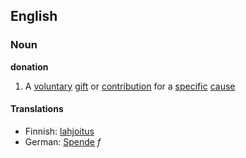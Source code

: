 == English ==
=== Noun ===
'''donation'''

# A [[voluntary]] [[gift]] or [[contribution]] for a [[specific]] [[cause]]

==== Translations ====

* Finnish: [[lahjoitus]]
* German: [[Spende]] ''f''